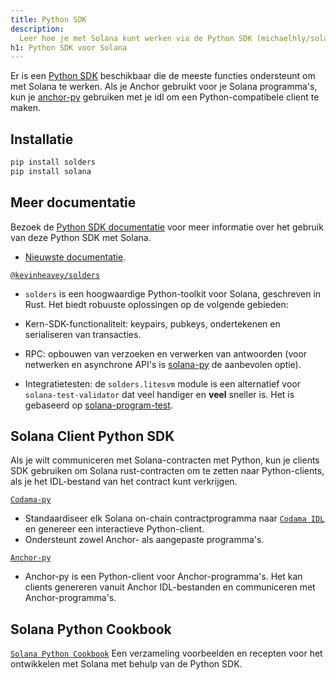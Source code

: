 ```yaml
---
title: Python SDK
description:
  Leer hoe je met Solana kunt werken via de Python SDK (michaelhly/solana-py).
h1: Python SDK voor Solana
---
```


Er is een [Python SDK](https://github.com/michaelhly/solana-py) beschikbaar die
de meeste functies ondersteunt om met Solana te werken. Als je Anchor gebruikt
voor je Solana programma's, kun je
[anchor-py](https://github.com/kevinheavey/anchorpy) gebruiken met je idl om een
Python-compatibele client te maken.

## Installatie

```bash title="Terminal"
pip install solders
pip install solana
```

## Meer documentatie

Bezoek de
[Python SDK documentatie](https://github.com/michaelhly/solana-py?tab=readme-ov-file#general-usage)
voor meer informatie over het gebruik van deze Python SDK met Solana.

- [Nieuwste documentatie](https://michaelhly.github.io/solana-py/).

[`@kevinheavey/solders`](https://github.com/kevinheavey/solders)

- `solders` is een hoogwaardige Python-toolkit voor Solana, geschreven in Rust.
  Het biedt robuuste oplossingen op de volgende gebieden:

- Kern-SDK-functionaliteit: keypairs, pubkeys, ondertekenen en serialiseren van
  transacties.
- RPC: opbouwen van verzoeken en verwerken van antwoorden (voor netwerken en
  asynchrone API's is
  [solana-py](https://michaelhly.github.io/solana-py/rpc/async_api/) de
  aanbevolen optie).
- Integratietesten: de `solders.litesvm` module is een alternatief voor
  `solana-test-validator` dat veel handiger en **veel** sneller is. Het is
  gebaseerd op
  [solana-program-test](https://crates.io/crates/solana-program-test).

## Solana Client Python SDK

Als je wilt communiceren met Solana-contracten met Python, kun je clients SDK
gebruiken om Solana rust-contracten om te zetten naar Python-clients, als je het
IDL-bestand van het contract kunt verkrijgen.

[`Codama-py`](https://www.npmjs.com/package/codama-py)

- Standaardiseer elk Solana on-chain contractprogramma naar
  [`Codama IDL`](https://github.com/codama-idl/codama) en genereer een
  interactieve Python-client.
- Ondersteunt zowel Anchor- als aangepaste programma's.

[`Anchor-py`](https://github.com/kevinheavey/anchorpy)

- Anchor-py is een Python-client voor Anchor-programma's. Het kan clients
  genereren vanuit Anchor IDL-bestanden en communiceren met Anchor-programma's.

## Solana Python Cookbook

[`Solana Python Cookbook`](/developers/cookbook) Een verzameling voorbeelden en
recepten voor het ontwikkelen met Solana met behulp van de Python SDK.
